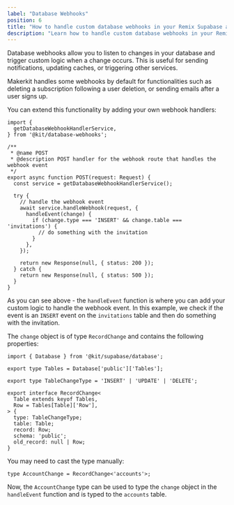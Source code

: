 ```yaml
---
label: "Database Webhooks"
position: 6
title: "How to handle custom database webhooks in your Remix Supabase application"
description: "Learn how to handle custom database webhooks in your Remix Supabase application"
---
```


Database webhooks allow you to listen to changes in your database and trigger custom logic when a change occurs. This is useful for sending notifications, updating caches, or triggering other services.

Makerkit handles some webhooks by default for functionalities such as deleting a subscription following a user deletion, or sending emails after a user signs up.

You can extend this functionality by adding your own webhook handlers:

```tsx title="apps/web/app/api/db/webhook/route.ts"
import {
  getDatabaseWebhookHandlerService,
} from '@kit/database-webhooks';

/**
 * @name POST
 * @description POST handler for the webhook route that handles the webhook event
 */
export async function POST(request: Request) {
  const service = getDatabaseWebhookHandlerService();

  try {
    // handle the webhook event
    await service.handleWebhook(request, {
      handleEvent(change) {
        if (change.type === 'INSERT' && change.table === 'invitations') {
          // do something with the invitation
        }
      },
    });

    return new Response(null, { status: 200 });
  } catch {
    return new Response(null, { status: 500 });
  }
}
```

As you can see above - the `handleEvent` function is where you can add your custom logic to handle the webhook event. In this example, we check if the event is an `INSERT` event on the `invitations` table and then do something with the invitation.

The `change` object is of type `RecordChange` and contains the following properties:

```tsx
import { Database } from '@kit/supabase/database';

export type Tables = Database['public']['Tables'];

export type TableChangeType = 'INSERT' | 'UPDATE' | 'DELETE';

export interface RecordChange<
  Table extends keyof Tables,
  Row = Tables[Table]['Row'],
> {
  type: TableChangeType;
  table: Table;
  record: Row;
  schema: 'public';
  old_record: null | Row;
}
```

You may need to cast the type manually:

```tsx
type AccountChange = RecordChange<'accounts'>;
```

Now, the `AccountChange` type can be used to type the `change` object in the `handleEvent` function and is typed to the `accounts` table.